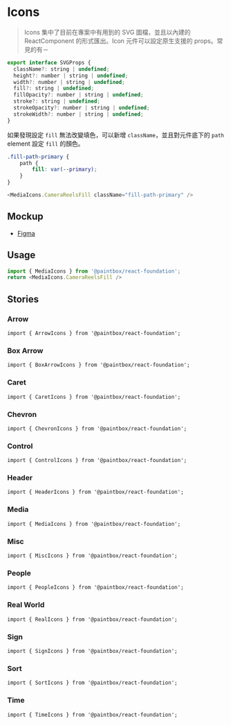 
<Meta title="React/Foundation/Icons/Doc" />

# Icons

> Icons 集中了目前在專案中有用到的 SVG 圖檔，並且以內建的 ReactComponent 的形式匯出。Icon 元件可以設定原生支援的 props。常見的有－

```javascript
export interface SVGProps {
  className?: string | undefined;
  height?: number | string | undefined;
  width?: number | string | undefined;
  fill?: string | undefined;
  fillOpacity?: number | string | undefined;
  stroke?: string | undefined;
  strokeOpacity?: number | string | undefined;
  strokeWidth?: number | string | undefined;
}
```

如果發現設定 `fill` 無法改變填色，可以新增 `className`，並且對元件底下的 `path` element 設定 `fill` 的顏色。

```scss
.fill-path-primary {
    path {
        fill: var(--primary);
    }
}
```

```javascript
<MediaIcons.CameraReelsFill className="fill-path-primary" />
```

## Mockup

- [Figma](https://www.figma.com/file/Sv8VnmaINqyDQcpdO3cz5M/%F0%9F%96%A5-Foundation?node-id=14%3A2361)

## Usage

```javascript
import { MediaIcons } from '@paintbox/react-foundation';
return <MediaIcons.CameraReelsFill />
```

## Stories

### Arrow

`import { ArrowIcons } from '@paintbox/react-foundation';`

<Canvas>
    <Story id="react-foundation-icons-arrow--default" />
</Canvas>

### Box Arrow

`import { BoxArrowIcons } from '@paintbox/react-foundation';`

<Canvas>
    <Story id="react-foundation-icons-boxarrow--default" />
</Canvas>

### Caret

`import { CaretIcons } from '@paintbox/react-foundation';`

<Canvas>
    <Story id="react-foundation-icons-caret--default" />
</Canvas>

### Chevron

`import { ChevronIcons } from '@paintbox/react-foundation';`

<Canvas>
    <Story id="react-foundation-icons-chevron--default" />
</Canvas>

### Control

`import { ControlIcons } from '@paintbox/react-foundation';`

<Canvas>
    <Story id="react-foundation-icons-control--default" />
</Canvas>

### Header

`import { HeaderIcons } from '@paintbox/react-foundation';`

<Canvas>
    <Story id="react-foundation-icons-header--default" />
</Canvas>

### Media

`import { MediaIcons } from '@paintbox/react-foundation';`

<Canvas>
    <Story id="react-foundation-icons-media--default" />
</Canvas>

### Misc

`import { MiscIcons } from '@paintbox/react-foundation';`

<Canvas>
    <Story id="react-foundation-icons-misc--default" />
</Canvas>

### People

`import { PeopleIcons } from '@paintbox/react-foundation';`

<Canvas>
    <Story id="react-foundation-icons-people--default" />
</Canvas>

### Real World

`import { RealIcons } from '@paintbox/react-foundation';`

<Canvas>
    <Story id="react-foundation-icons-real--default" />
</Canvas>

### Sign

`import { SignIcons } from '@paintbox/react-foundation';`

<Canvas>
    <Story id="react-foundation-icons-sign--default" />
</Canvas>

### Sort 

`import { SortIcons } from '@paintbox/react-foundation';`

<Canvas>
    <Story id="react-foundation-icons-sort--default" />
</Canvas>

### Time 

`import { TimeIcons } from '@paintbox/react-foundation';`

<Canvas>
    <Story id="react-foundation-icons-time--default" />
</Canvas>
